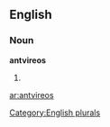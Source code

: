 ==English==

===Noun===
'''antvireos'''

# {{plural of|[[antvireo]]}}

[[Category:English plurals]]

[[ar:antvireos]]
